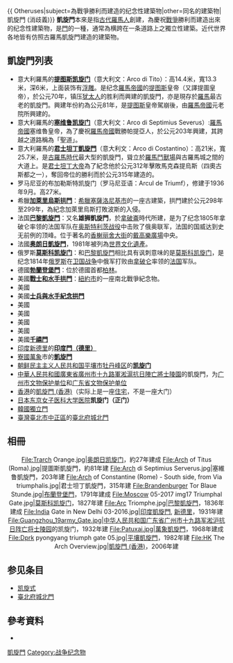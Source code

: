 {{ Otheruses|subject=為戰爭勝利而建造的纪念性建築物|other=同名的建築物|凱旋門 (消歧義)}}
{{noteTA
|1=zh-hans:斗兽场;zh-hk:鬥獸場;zh-tw:競技場;
|2=zh-hans:香榭丽舍大街;zh-hk:香榭麗舍大道;zh-tw:香榭麗舍大道;
}}
'''凱旋門'''本來是指[[羅馬帝國|古代羅馬人]]創建，為慶祝[[戰爭|戰爭]]勝利而建造出來的纪念性建築物，是[[門_(建築物)|門]]的一種，通常為横跨在一条道路上之獨立性建築。近代世界各地皆有仿照古羅馬凱旋門建造的建築物。

== 凱旋門列表 ==
*意大利羅馬的'''[[提图斯凯旋门|提图斯凯旋门]]'''（意大利文：Arco di Tito）：高14.4米，寬13.3米，深6米，上面装饰有[[浮雕|浮雕]]。是纪念[[羅馬帝國|羅馬帝國]]的[[提图斯|提图斯]]皇帝（又譯提圖皇帝），於公元70年，镇压[[犹太人|犹太人]]的胜利而興建的凱旋門，亦是現存於[[羅馬|羅馬]]最古老的凱旋門。興建年份約為公元81年，是[[提图斯|提图斯]]皇帝駕崩後，由[[羅馬帝國|羅馬帝國]]元老院所興建的。
*意大利羅馬的'''[[塞维鲁凯旋门|塞维鲁凯旋门]]'''（意大利文：Arco di Septimius Severus）:[[羅馬帝國|羅馬帝國]]塞维魯皇帝，為了慶祝[[羅馬帝國|羅馬帝國]]戰勝帕提亞人，於公元203年興建，其跨越之道路稱為「聖道」。
*意大利羅馬的'''[[君士坦丁凱旋門|君士坦丁凱旋門]]'''（意大利文：Arco di Costantino）：高21米，寬25.7米，是[[羅馬帝國|古羅馬時代]]最大型的凱旋門，聳立於[[羅馬鬥獸場|羅馬鬥獸場]]與古羅馬城之間的大道上。是[[君士坦丁大帝|君士坦丁大帝]]為了紀念他於公元312年擊敗馬克森提烏斯（四奧古斯都之一），奪回帝位的勝利而於公元315年建造的。
*罗马尼亚的布加勒斯特凯旋门（罗马尼亚语：Arcul de Triumf），修建于1936年9月。高27米。
*希臘'''[[加萊里烏斯拱門|加萊里烏斯拱門]]'''：[[希臘|希臘]][[塞薩洛尼基市|塞薩洛尼基市]]的一座古建築，拱門建於公元298年至299年，為紀念加萊里烏斯打敗波斯的入侵。
*法国'''[[巴黎凱旋門|巴黎凱旋門]]'''：又名'''雄狮凱旋門'''，於[[拿破崙|拿破崙]]時代所建，是为了纪念1805年拿破仑率领的法国军队在[[奥斯特利茨战役|奥斯特利茨战役]]中击败了俄奥联军，法国的国威达到史无前例的顶峰。位于著名的[[香榭丽舍大街|香榭丽舍大街]]的[[戴高樂廣場|戴高樂廣場]]中央。
*法國'''[[奥朗日凱旋門|奥朗日凱旋門]]'''，1981年被列為[[世界文化遺產|世界文化遺產]]。
*俄罗斯'''[[莫斯科凯旋门|莫斯科凯旋门]]'''：和[[巴黎凱旋門|巴黎凱旋門]]相比具有讽刺意味的是[[莫斯科凯旋门|莫斯科凯旋门]]，是纪念1814年[[俄罗斯|俄罗斯]]在[[俄法戰爭|卫国战争]]中俄军打败由[[拿破仑|拿破仑]]率领的[[法国|法国]]军队。
*德國'''[[勃蘭登堡門|勃蘭登堡門]]'''：位於德國首都[[柏林|柏林]]。
*美國'''[[戰士和水手拱門|戰士和水手拱門]]'''：[[紐約市|紐約市]]的一座南北戰爭紀念物。
*美國'''{{link-en|史密夫紀念門|Smith Memorial Arch}}'''
*美國'''[[士兵與水手紀念拱門|士兵與水手紀念拱門]]'''
*美國'''{{link-en|紀念門 (亨廷頓)|Memorial Arch (Huntington, West Virginia)|紀念門}}'''
*美國'''{{link-en|提爾頓紀念門|Memorial Arch of Tilton}}'''
*美國'''{{link-en|紐波特紐斯勝利門|Newport News Victory Arch}}'''
*美國'''{{link-en|華盛頓廣場門|Washington Square Arch}}'''
*美國'''[[千禧門|千禧門]]'''
*[[印度|印度]][[新德里|新德里]]的'''[[印度門_(德里)|印度門（德里）]]'''
*[[寮國|寮國]][[萬象|萬象]]市的'''[[凱旋門_(老撾)|凱旋門]]'''
*[[朝鲜民主主义人民共和国|朝鲜民主主义人民共和国]][[平壤市|平壤市]][[牡丹峰区|牡丹峰区]]的'''[[凯旋门_(平壤市)|凯旋门]]'''
*[[中華人民共和國|中華人民共和國]][[廣東省|廣東省]][[廣州市十九路軍淞滬抗日陣亡將士陵園|廣州市十九路軍淞滬抗日陣亡將士陵園]]的凱旋門，为[[广州市文物保护单位|广州市文物保护单位]]和[[广东省文物保护单位|广东省文物保护单位]]
*[[香港|香港]]的[[凱旋門_(香港)|凱旋門 (香港)]]（实际上是一座[[住宅|住宅]]，不是一座大门）
*[[日本|日本]][[东京女子医科大学医院|东京女子医科大学医院]]'''凯旋门（正门）'''
*[[大韩民国|韓國]][[獨立門|獨立門]]
*[[臺灣|臺灣]][[臺北市|臺北市]][[中正區_(臺北市)|中正區]]的[[臺北府城北門|臺北府城北門]]

== 相冊 ==
<center>
<gallery>
File:Trarch Orange.jpg|[[奥朗日凯旋门|奥朗日凯旋门]]，約27年建成
File:Arch of Titus (Roma).jpg|提圖斯凱旋門，約81年建
File:Arch di Septimius Serverus.jpg|塞維鲁凱旋門，203年建
File:Arch of Constantine (Rome) - South side, from Via triumphalis.jpg|君士坦丁凱旋門，315年建
File:Brandenburger Tor Blaue Stunde.jpg|[[布蘭登堡門|布蘭登堡門]]，1791年建成
File:Moscow 05-2017 img17 Triumphal Gate.jpg|[[莫斯科凯旋门|莫斯科凯旋门]]，1827年建
File:Arc Triomphe.jpg|[[巴黎凱旋門|巴黎凱旋門]]，1836年建成
File:India Gate in New Delhi 03-2016.jpg|[[印度门_(德里)|印度凱旋門]], [[新德里|新德里]]，1931年建
File:Guangzhou_19army_Gate.jpg|[[中华人民共和国|中华人民共和国]][[广东省|广东省]][[广州市|广州市]][[广州市十九路军淞沪抗日阵亡将士陵园|十九路军淞沪抗日阵亡将士陵园]]的凯旋门，1932年建
File:Patuxai.jpg|[[萬象|萬象]][[凱旋門_(老撾)|凱旋門]]，1968年建成
File:Dprk pyongyang triumph gate 05.jpg|[[平壤凱旋門|平壤凱旋門]]，1982年建
File:HK The Arch Overview.jpg|[[凱旋門_(香港)|凱旋門 (香港)]]，2006年建
</gallery>
</center>

== 参见条目 ==
* [[凯旋式|凯旋式]]
* [[臺北府城北門|臺北府城北門]]

== 參考資料 ==
<small>
<references />
</small>
* {{Cite book zh|author=實業之日本社 旅遊書海外版編輯部（許懷文譯）|publisher=人人出版股份有限公司||title=人人遊世界（1）－意大利|location=[[中華民國|中華民國]][[台北縣|台北縣]]||date=2006|id=ISBN 978-986-7112-07-1}}
{{Commonscat|Triumphal arches|凱旋門}}

[[Category:凱旋門|]]
[[Category:战争纪念物|Category:战争纪念物]]